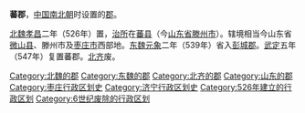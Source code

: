 '''蕃郡'''，[[中国|中国]][[南北朝|南北朝]]时设置的[[郡|郡]]。

[[北魏|北魏]][[孝昌_(年号)|孝昌]]二年（526年）置，[[治所|治所]]在[[蕃县|蕃县]]（今[[山东省|山东省]][[滕州市|滕州市]]）。辖境相当今山东省[[微山县|微山县]]、滕州市及[[枣庄市|枣庄市]]西部地。[[东魏|东魏]][[元象|元象]]二年（539年）省入[[彭城郡|彭城郡]]。[[武定_(东魏)|武定]]五年（547年）复置蕃郡。[[北齐|北齐]]废。 

{{南北朝行政区划小作品}}
{{DEFAULTSORT:F}}
[[Category:北魏的郡|Category:北魏的郡]]
[[Category:东魏的郡|Category:东魏的郡]]
[[Category:北齐的郡|Category:北齐的郡]]
[[Category:山东的郡|Category:山东的郡]]
[[Category:枣庄行政区划史|Category:枣庄行政区划史]]
[[Category:济宁行政区划史|Category:济宁行政区划史]]
[[Category:526年建立的行政区划|Category:526年建立的行政区划]]
[[Category:6世纪废除的行政区划|Category:6世纪废除的行政区划]]